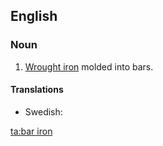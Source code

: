 ==English==

===Noun===
{{wikipedia}}
{{en-noun|-}}

# [[wrought iron|Wrought iron]] molded into bars.

====Translations====
{{trans-top|iron molded into bars}}
* Swedish: {{t|sv|stångjärn|n}}
{{trans-mid}}
{{trans-bottom}}

[[ta:bar iron]]